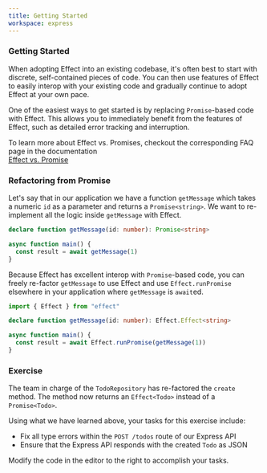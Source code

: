 ```yaml
---
title: Getting Started
workspace: express
---
```


### Getting Started

When adopting Effect into an existing codebase, it's often best to start with discrete, self-contained pieces of code. You can then use features of Effect to easily interop with your existing code and gradually continue to adopt Effect at your own pace.

One of the easiest ways to get started is by replacing `Promise`-based code with Effect. This allows you to immediately benefit from the features of Effect, such as detailed error tracking and interruption.

<Idea>
  To learn more about Effect vs. Promises, checkout the corresponding FAQ page in the documentation<br/>
  <a href="/docs/other/effect-vs-promise" target="_blank">Effect vs. Promise</a>
</Idea>

### Refactoring from Promise

Let's say that in our application we have a function `getMessage` which takes a numeric `id` as a parameter and returns a `Promise<string>`. We want to re-implement all the logic inside `getMessage` with Effect.

```ts twoslash
declare function getMessage(id: number): Promise<string>

async function main() {
  const result = await getMessage(1)
}
```

Because Effect has excellent interop with `Promise`-based code, you can freely re-factor `getMessage` to use Effect and use `Effect.runPromise` elsewhere in your application where `getMessage` is `await`ed.

```ts twoslash
import { Effect } from "effect"

declare function getMessage(id: number): Effect.Effect<string>

async function main() {
  const result = await Effect.runPromise(getMessage(1))
}
```

### Exercise

The team in charge of the `TodoRepository` has re-factored the `create` method. The method now returns an `Effect<Todo>` instead of a `Promise<Todo>`.

Using what we have learned above, your tasks for this exercise include:

  - Fix all type errors within the `POST /todos` route of our Express API
  - Ensure that the Express API responds with the created `Todo` as JSON

Modify the code in the editor to the right to accomplish your tasks.

